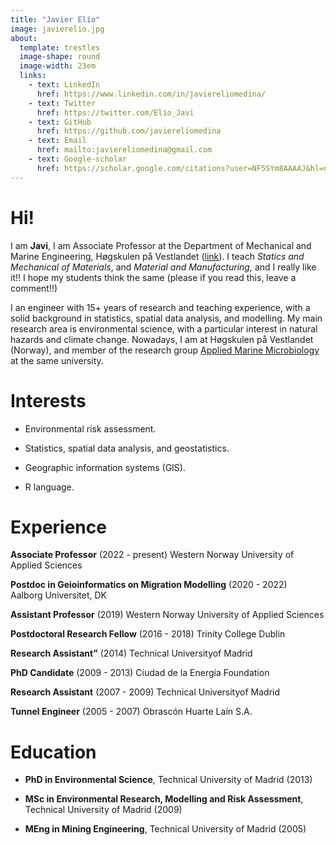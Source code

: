 ```yaml
---
title: "Javier Elío"
image: javierelio.jpg
about: 
  template: trestles
  image-shape: round
  image-width: 23em
  links:
    - text: LinkedIn
      href: https://www.linkedin.com/in/javiereliomedina/
    - text: Twitter
      href: https://twitter.com/Elio_Javi
    - text: GitHub
      href: https://github.com/javiereliomedina
    - text: Email
      href: mailto:javiereliomedina@gmail.com 
    - text: Google-scholar
      href: https://scholar.google.com/citations?user=NF5SYm8AAAAJ&hl=no
---
```


# Hi!

I am **Javi**, I am Associate Professor at the Department of Mechanical and Marine Engineering, Høgskulen på Vestlandet ([link](https://www.hvl.no/en/employee/?user=Javier.Elio)). I teach *Statics and Mechanical of Materials*, and *Material and Manufacturing,* and I really like it!! I hope my students think the same (please if you read this, leave a comment!!)

I an engineer with 15+ years of research and teaching experience, with a solid background in statistics, spatial data analysis, and modelling. My main research area is environmental science, with a particular interest in natural hazards and climate change. Nowadays, I am at Høgskulen på Vestlandet (Norway), and member of the research group [Applied Marine Microbiology](https://www.hvl.no/en/research/group/applied-marine-microbiology/) at the same university.

# Interests

-   Environmental risk assessment.

-   Statistics, spatial data analysis, and geostatistics.

-   Geographic information systems (GIS).

-   R language.

# Experience

**Associate Professor** (2022 - present) Western Norway University of Applied Sciences

**Postdoc in Geioinformatics on Migration Modelling** (2020 - 2022)\
Aalborg Universitet, DK

**Assistant Professor** (2019) Western Norway University of Applied Sciences

**Postdoctoral Research Fellow** (2016 - 2018) Trinity College Dublin

**Research Assistant"** (2014) Technical Universityof Madrid

**PhD Candidate** (2009 - 2013) Ciudad de la Energía Foundation

**Research Assistant** (2007 - 2009) Technical Universityof Madrid

**Tunnel Engineer** (2005 - 2007) Obrascón Huarte Laín S.A.

# Education

-   **PhD in Environmental Science**, Technical University of Madrid (2013)

-   **MSc in Environmental Research, Modelling and Risk Assessment**, Technical University of Madrid (2009)

-   **MEng in Mining Engineering**, Technical University of Madrid (2005)
